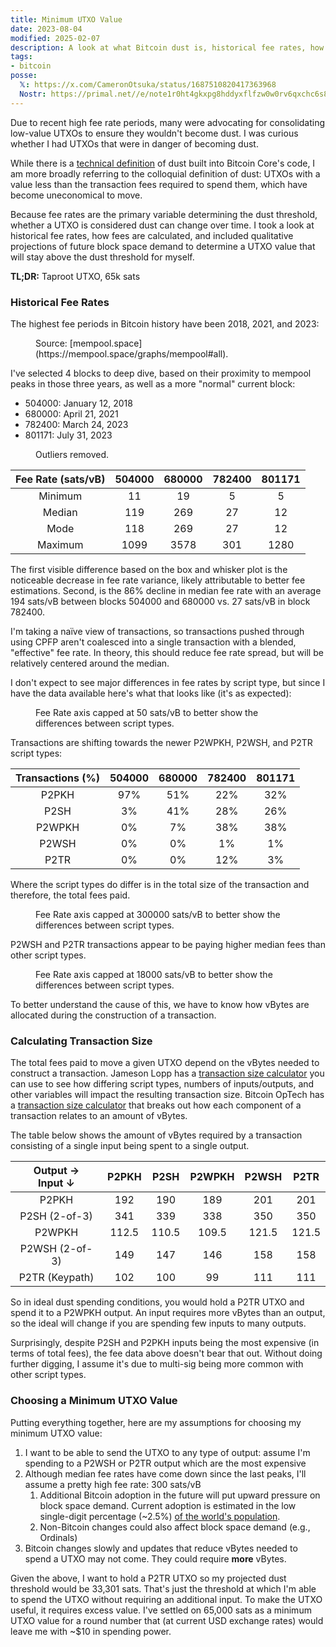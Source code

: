 ```yaml
---
title: Minimum UTXO Value
date: 2023-08-04
modified: 2025-02-07
description: A look at what Bitcoin dust is, historical fee rates, how fees are calculated, and a decision on a minimum UTXO value to stay above the dust threshold.
tags:
- bitcoin
posse:
  𝕏: https://x.com/CameronOtsuka/status/1687510820417363968
  Nostr: https://primal.net//e/note1r0ht4gkxpg8hddyxflfzw0w0rv6qxchc6s836pt9lsqeqwxahj9sgrrgpw
---
```


Due to recent high fee rate periods, many were advocating for consolidating low-value UTXOs to ensure they wouldn't become dust. I was curious whether I had UTXOs that were in danger of becoming dust.

While there is a [technical definition](https://bitcoin.stackexchange.com/a/41082) of dust built into Bitcoin Core's code, I am more broadly referring to the colloquial definition of dust: UTXOs with a value less than the transaction fees required to spend them, which have become uneconomical to move.

Because fee rates are the primary variable determining the dust threshold, whether a UTXO is considered dust can change over time. I took a look at historical fee rates, how fees are calculated, and included qualitative projections of future block space demand to determine a UTXO value that will stay above the dust threshold for myself.

<Callout level="info">**TL;DR:** Taproot UTXO, 65k sats</Callout>

### Historical Fee Rates
The highest fee periods in Bitcoin history have been 2018, 2021, and 2023:

<Figure image={minimumUTXOValueMempoolVBytesHistory} alt="Historical graph of Bitcoin mempool by vBytes" formats={['svg']}>
    Source: [mempool.space](https://mempool.space/graphs/mempool#all).
</Figure>

I've selected 4 blocks to deep dive, based on their proximity to mempool peaks in those three years, as well as a more "normal" current block:
- 504000: January 12, 2018
- 680000: April 21, 2021
- 782400: March 24, 2023
- 801171: July 31, 2023

<Figure image={minimumUTXOValueBoxWhiskerOverall} alt="Box and whisker plot of fee rates across blocks" formats={['svg']}>
    Outliers removed.
</Figure>

| **Fee Rate (sats/vB)** | **504000** | **680000** | **782400** | **801171** |
|:----------------------:|:----------:|:----------:|:----------:|:----------:|
|         Minimum        |     11     |     19     |      5     |      5     |
|         Median         |     119    |     269    |     27     |     12     |
|          Mode          |     118    |     269    |     27     |     12     |
|         Maximum        |    1099    |    3578    |     301    |    1280    |

The first visible difference based on the box and whisker plot is the noticeable decrease in fee rate variance, likely attributable to better fee estimations. Second, is the 86% decline in median fee rate with an average 194 sats/vB between blocks 504000 and 680000 vs. 27 sats/vB in block 782400.

<Callout level="info">I'm taking a naïve view of transactions, so transactions pushed through using CPFP aren't coalesced into a single transaction with a blended, "effective" fee rate. In theory, this should reduce fee rate spread, but will be relatively centered around the median.</Callout>

I don't expect to see major differences in fee rates by script type, but since I have the data available here's what that looks like (it's as expected):

<Figure image={minimumUTXOValueBoxWhiskerFeeRateScriptTypes} alt="Box and whiskper plot of fee rates by script type" formats={['svg']}>
    Fee Rate axis capped at 50 sats/vB to better show the differences between script types.
</Figure>

Transactions are shifting towards the newer P2WPKH, P2WSH, and P2TR script types:

| **Transactions (%)** | **504000** | **680000** | **782400** | **801171** |
|:--------------------:|:----------:|:----------:|:----------:|:----------:|
|         P2PKH        |     97%    |     51%    |     22%    |     32%    |
|         P2SH         |     3%     |     41%    |     28%    |     26%    |
|        P2WPKH        |     0%     |     7%     |     38%    |     38%    |
|         P2WSH        |     0%     |     0%     |     1%     |     1%     |
|         P2TR         |     0%     |     0%     |     12%    |     3%     |

Where the script types do differ is in the total size of the transaction and therefore, the total fees paid.

<Figure image={minimumUTXOValueBoxWhiskerFeesScriptType} alt="Box and whisker plot of total fees by script type" formats={['svg']}>
    Fee Rate axis capped at 300000 sats/vB to better show the differences between script types.
</Figure>

P2WSH and P2TR transactions appear to be paying higher median fees than other script types.

<Figure image={minimumUTXOValueBoxWhiskerFeesScriptTypeZoomed} alt="Box and whisker plot of total fees by script type, zoomed" formats={['svg']}>
    Fee Rate axis capped at 18000 sats/vB to better show the differences between script types.
</Figure>

To better understand the cause of this, we have to know how vBytes are allocated during the construction of a transaction.

### Calculating Transaction Size
The total fees paid to move a given UTXO depend on the vBytes needed to construct a transaction. Jameson Lopp has a [transaction size calculator](https://jlopp.github.io/bitcoin-transaction-size-calculator/) you can use to see how differing script types, numbers of inputs/outputs, and other variables will impact the resulting transaction size. Bitcoin OpTech has a [transaction size calculator](https://bitcoinops.org/en/tools/calc-size/) that breaks out how each component of a transaction relates to an amount of vBytes.

The table below shows the amount of vBytes required by a transaction consisting of a single input being spent to a single output.

| **Output →<br />Input ↓** | **P2PKH** | **P2SH** | **P2WPKH** | **P2WSH** | **P2TR** |
|:--------------------:|:---------:|:--------:|:----------:|:---------:|:--------:|
|         P2PKH        |    192    |    190   |     189    |    201    |    201   |
|     P2SH (2-of-3)    |    341    |    339   |     338    |    350    |    350   |
|        P2WPKH        |   112.5   |   110.5  |    109.5   |   121.5   |   121.5  |
|    P2WSH (2-of-3)    |    149    |    147   |     146    |    158    |    158   |
|    P2TR (Keypath)    |    102    |    100   |     99     |    111    |    111   |

So in ideal dust spending conditions, you would hold a P2TR UTXO and spend it to a P2WPKH output. An input requires more vBytes than an output, so the ideal will change if you are spending few inputs to many outputs.

<Callout level="info">Surprisingly, despite P2SH and P2PKH inputs being the most expensive (in terms of total fees), the fee data above doesn't bear that out. Without doing further digging, I assume it's due to multi-sig being more common with other script types.</Callout>

### Choosing a Minimum UTXO Value
Putting everything together, here are my assumptions for choosing my minimum UTXO value:
1. I want to be able to send the UTXO to any type of output: assume I'm spending to a P2WSH or P2TR output which are the most expensive
1. Although median fee rates have come down since the last peaks, I'll assume a pretty high fee rate: 300 sats/vB
    1. Additional Bitcoin adoption in the future will put upward pressure on block space demand. Current adoption is estimated in the low single-digit percentage (~2.5%) [of the world's population](https://bitcoinmagazine.com/markets/an-objective-look-at-bitcoin-adoption).
    1. Non-Bitcoin changes could also affect block space demand (e.g., Ordinals)
1. Bitcoin changes slowly and updates that reduce vBytes needed to spend a UTXO may not come. They could require **more** vBytes.

Given the above, I want to hold a P2TR UTXO so my projected dust threshold would be 33,301 sats. That's just the threshold at which I'm able to spend the UTXO without requiring an additional input. To make the UTXO useful, it requires excess value. I've settled on 65,000 sats as a minimum UTXO value for a round number that (at current USD exchange rates) would leave me with ~$10 in spending power.
